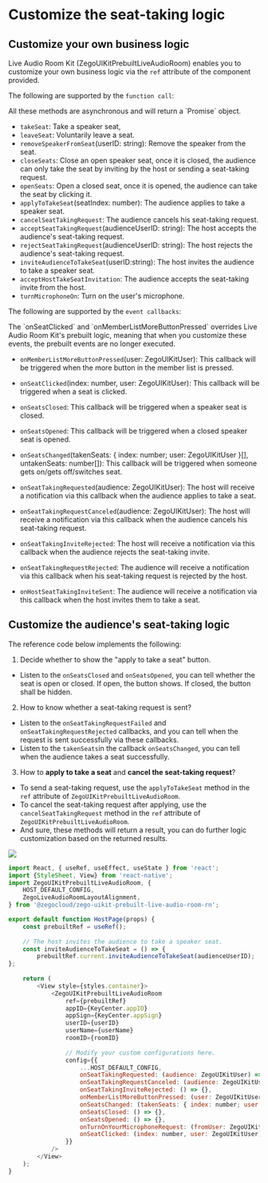 # Customize the seat-taking logic

## Customize your own business logic

Live Audio Room Kit (ZegoUIKitPrebuiltLiveAudioRoom) enables you to customize your own business logic via the `ref` attribute of the component provided.

The following are supported by the `function call`:

<Note title="Note">
All these methods are asynchronous and will return a `Promise` object.
</Note>

- `takeSeat`: Take a speaker seat,
- `leaveSeat`: Voluntarily leave a seat.
- `removeSpeakerFromSeat`(userID: string): Remove the speaker from the seat.
- `closeSeats`: Close an open speaker seat, once it is closed, the audience can only take the seat by inviting by the host or sending a seat-taking request.
- `openSeats`: Open a closed seat, once it is opened, the audience can take the seat by clicking it.
- `applyToTakeSeat`(seatIndex: number): The audience applies to take a speaker seat.
- `cancelSeatTakingRequest`: The audience cancels his seat-taking request.
- `acceptSeatTakingRequest`(audienceUserID: string): The host accepts the audience's seat-taking request.
- `rejectSeatTakingRequest`(audienceUserID: string): The host rejects the audience's seat-taking request.
- `inviteAudienceToTakeSeat`(userID:string): The host invites the audience to take a speaker seat.
- `acceptHostTakeSeatInvitation`: The audience accepts the seat-taking invite from the host.
- `turnMicrophoneOn`: Turn on the user's microphone.

The following are supported by the `event callbacks`:

<Note title="Note">
The `onSeatClicked` and `onMemberListMoreButtonPressed` overrides Live Audio Room Kit's prebuilt logic, meaning that when you customize these events, the prebuilt events are no longer executed.
</Note>

- `onMemberListMoreButtonPressed`(user: ZegoUIKitUser): This callback will be triggered when the more button in the member list is pressed. 
- `onSeatClicked`(index: number, user: ZegoUIKitUser): This callback will be triggered when a seat is clicked. 
- `onSeatsClosed`: This callback will be triggered when a speaker seat is closed. 
- `onSeatsOpened`: This callback will be triggered when a closed speaker seat is opened. 
- `onSeatsChanged`(takenSeats: &lcub; index: number; user: ZegoUIKitUser &rcub;[], untakenSeats: number[]): This callback will be triggered when someone gets on/gets off/switches seat. 
- `onSeatTakingRequested`(audience: ZegoUIKitUser): The host will receive a notification via this callback when the audience applies to take a seat.

- `onSeatTakingRequestCanceled`(audience: ZegoUIKitUser): The host will receive a notification via this callback when the audience cancels his seat-taking request.
- `onSeatTakingInviteRejected`: The host will receive a notification via this callback when the audience rejects the seat-taking invite.  
- `onSeatTakingRequestRejected`: The audience will receive a notification via this callback when his seat-taking request is rejected by the host.
- `onHostSeatTakingInviteSent`: The audience will receive a notification via this callback when the host invites them to take a seat.

## Customize the audience's seat-taking logic

The reference code below implements the following:

1. Decide whether to show the "apply to take a seat" button.

- Listen to the `onSeatsClosed` and `onSeatsOpened`, you can tell whether the seat is open or closed. If open, the button shows. If closed, the button shall be hidden.

2. How to know whether a seat-taking request is sent?

- Listen to the `onSeatTakingRequestFailed` and `onSeatTakingRequestRejected` callbacks, and you can tell when the request is sent successfully via these callbacks.
- Listen to the `takenSeats`in the callback `onSeatsChanged`, you can tell when the audience takes a seat successfully.


3. How to **apply to take a seat** and **cancel the seat-taking request**?

- To send a seat-taking request, use the `applyToTakeSeat` method in the `ref` attribute of `ZegoUIKitPrebuiltLiveAudioRoom`.
- To cancel the seat-taking request after applying, use the `cancelSeatTakingRequest` method in the `ref` attribute of `ZegoUIKitPrebuiltLiveAudioRoom`.
- And sure, these methods will return a result, you can do further logic customization based on the returned results.


<div style={{width:"30%"}}>
    <Frame width="auto" height="auto" caption="">
        <img src="https://doc-media.zego.im/sdk-doc/Pics/ZegoUIKit/Flutter/audio_room/connect_custom.gif" />
    </Frame> 
</div>

```javascript
import React, { useRef, useEffect, useState } from 'react';
import {StyleSheet, View} from 'react-native';
import ZegoUIKitPrebuiltLiveAudioRoom, {
    HOST_DEFAULT_CONFIG,
    ZegoLiveAudioRoomLayoutAlignment,
} from '@zegocloud/zego-uikit-prebuilt-live-audio-room-rn';

export default function HostPage(props) {
    const prebuiltRef = useRef();
    
    // The host invites the audience to take a speaker seat.
    const inviteAudienceToTakeSeat = () => {
        prebuiltRef.current.inviteAudienceToTakeSeat(audienceUserID);
};
    
    return (
        <View style={styles.container}>
            <ZegoUIKitPrebuiltLiveAudioRoom
                ref={prebuiltRef}
                appID={KeyCenter.appID}
                appSign={KeyCenter.appSign}
                userID={userID}
                userName={userName}
                roomID={roomID}
                
                // Modify your custom configurations here.
                config={{
                    ...HOST_DEFAULT_CONFIG,
                    onSeatTakingRequested: (audience: ZegoUIKitUser) => {},
                    onSeatTakingRequestCanceled: (audience: ZegoUIKitUser) => {},
                    onSeatTakingInviteRejected: () => {},
                    onMemberListMoreButtonPressed: (user: ZegoUIKitUser) => {},
                    onSeatsChanged: (takenSeats: { index: number; user: ZegoUIKitUser }[], untakenSeats: number[]) => {},
                    onSeatsClosed: () => {},
                    onSeatsOpened: () => {},
                    onTurnOnYourMicrophoneRequest: (fromUser: ZegoUIKitUser) => {},
                    onSeatClicked: (index: number, user: ZegoUIKitUser) => {},
                }}
            />
        </View>
    );
}
```
